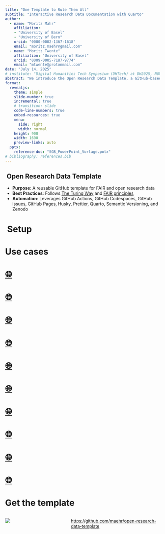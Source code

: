 ```yaml
---
title: "One Template to Rule Them All"
subtitle: "Interactive Research Data Documentation with Quarto"
author:
  - name: "Moritz Mähr"
    affiliation:
    - "University of Basel"
    - "University of Bern"
    orcid: "0000-0002-1367-1618"
    email: "moritz.maehr@gmail.com"
  - name: "Moritz Twente"
    affiliation: "University of Basel"
    orcid: "0009-0005-7187-9774"
    email: "mtwente@protonmail.com"
date: "July 14, 2025"
# institute: "Digital Humanities Tech Symposium (DHTech) at DH2025, NOVA University Lisbon"
abstract: "We introduce the Open Research Data Template, a GitHub-based framework designed to streamline the publication and reuse of open research data through executable, interactive documentation using Quarto. By integrating narrative, metadata, and multi-programming-language code (Python, R, Julia, ObservableJS) into cohesive websites, the template lowers barriers to meaningful reuse and sustainable archiving of research workflows. We will demonstrate the template's structure, automation pipeline, and real-world applications through projects such as DigiHistCH24, Stadt.Geschichte.Basel, DHBern, and Decoding Inequality 2025."
format:
  revealjs:
    theme: simple
    slide-number: true
    incremental: true
    # transition: slide
    code-line-numbers: true
    embed-resources: true
    menu:
      side: right
      width: normal
    height: 900
    width: 1600
    preview-links: auto
  pptx:
    reference-doc: "SGB_PowerPoint_Vorlage.potx"
# bibliography: references.bib
---
```


##  Open Research Data Template

-   **Purpose**: A reusable GitHub template for FAIR and open research data
-   **Best Practices**: Follows [The Turing Way](https://the-turing-way.netlify.app/) and [FAIR principles](https://www.go-fair.org/fair-principles/)
-   **Automation**: Leverages GitHub Actions, GitHub Codespaces, GitHub issues, GitHub Pages, Husky, Prettier, Quarto, Semantic Versioning, and Zenodo

#  Setup

#  {data-background-image="./images/open_research_data_template.png"}

#  {data-background-image="./images/open_research_data_template_new_repo.png"}

#  {data-background-image="./images/open_research_data_template_codespace.png"}

#  {data-background-image="./images/open_research_data_template_readme.png"}

# Use cases

<!-- # Research Projects

[Stadt.Geschichte.Basel](https://dokumentation.stadtgeschichtebasel.ch){preview-link="true"}  -->

#  [🌐](https://dokumentation.stadtgeschichtebasel.ch){preview-link="true"} {data-background-image="./images/dokumentation_stadtgeschichtebasel_ch.png"}

#  [🌐](https://dokumentation.stadtgeschichtebasel.ch/sgb-figures/){preview-link="true"} {data-background-image="./images/dokumentation_stadtgeschichtebasel_ch_sgb_figures.png"}

#  [🌐](https://mtwente.github.io/maxvogt-analysis/docs/workflow.html){preview-link="true"} {data-background-image="./images/maxvogt_analysis.png"}

#  [🌐](https://mtwente.github.io/nordatlantisk-ft/report.html){preview-link="true"} {data-background-image="./images/nordatlantisk_ft_report.png"}

#  [🌐](https://mtwente.github.io/modelling-marti/){preview-link="true"} {data-background-image="./images/modelling_marti.png"}

#  [🌐](https://digihistch24.github.io/){preview-link="true"} {data-background-image="./images/digihistch24.png"}

#  [🌐](https://dhbern.github.io/){preview-link="true"} {data-background-image="./images/dhbern.png"}

#  [🌐](https://dhbern.github.io/decoding-inequality-2025/){preview-link="true"} {data-background-image="./images/decoding_inequality_2025.png"}

#  [🌐](https://maehr.github.io/diskriminierungsfreie-metadaten/){preview-link="true"} {data-background-image="./images/diskriminierungsfreie_metadaten.png"}

#  [🌐](https://maehr.github.io/one-template-to-rule-them-all/){preview-link="true"} {data-background-image="./images/one_template_to_rule_them_all.png"}

# Get the template

::::: columns
::: {.column width="40%"}
![](images/qr-code.png)
:::

::: {.column width="60%"}
<https://github.com/maehr/open-research-data-template>
:::
:::::
